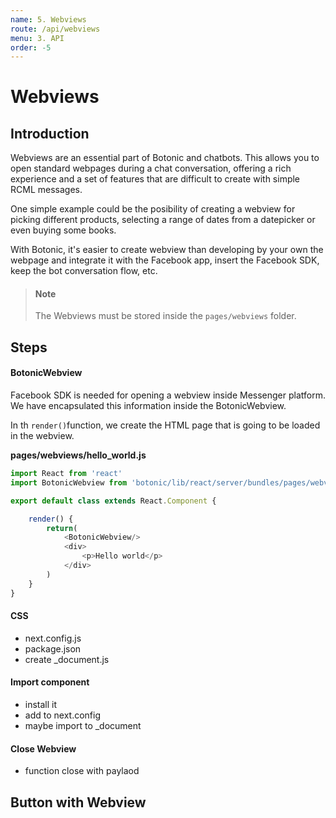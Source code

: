 ```yaml
---
name: 5. Webviews
route: /api/webviews
menu: 3. API
order: -5
---
```


# Webviews

## Introduction

Webviews are an essential part of Botonic and chatbots. This allows you to open standard webpages during a chat conversation, offering a rich experience and a set of features that are difficult to create with simple RCML messages.

One simple example could be the posibility of creating a webview for picking different products, selecting a range of dates from a datepicker or even buying some books.

With Botonic, it's easier to create webview than developing by your own the webpage and integrate it with the Facebook app, insert the Facebook SDK, keep the bot conversation flow, etc.

> #### Note
> The Webviews must be stored inside the `pages/webviews` folder.

## Steps

#### BotonicWebview

Facebook SDK is needed for opening a webview inside Messenger platform. We have encapsulated this information inside the BotonicWebview.

In th `render()`function, we create the HTML page that is going to be loaded in the webview.

**pages/webviews/hello_world.js**
```javascript
import React from 'react'
import BotonicWebview from 'botonic/lib/react/server/bundles/pages/webview'

export default class extends React.Component {

  	render() {
  		return(
  			<BotonicWebview/>
  			<div>
          		<p>Hello world</p>
      		</div>
		)
  	}
}
```

#### CSS

* next.config.js	
* package.json
* create _document.js

#### Import component

* install it
* add to next.config
* maybe import to _document

#### Close Webview

* function close with paylaod

## Button with Webview

